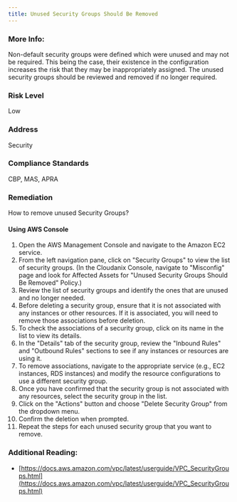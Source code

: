 ```yaml
---
title: Unused Security Groups Should Be Removed
---
```


### More Info:

Non-default security groups were defined which were unused and may not be required. This being the case, their existence in the configuration increases the risk that they may be inappropriately assigned. The unused security groups should be reviewed and removed if no longer required.

### Risk Level

Low

### Address

Security

### Compliance Standards

CBP, MAS, APRA

### Remediation

How to remove unused Security Groups?

#### Using AWS Console

1. Open the AWS Management Console and navigate to the Amazon EC2 service.
2. From the left navigation pane, click on "Security Groups" to view the list of security groups.
    (In the Cloudanix Console, navigate to "Misconfig" page and look for Affected Assets for "Unused Security Groups Should Be Removed" Policy.)
3. Review the list of security groups and identify the ones that are unused and no longer needed.
4. Before deleting a security group, ensure that it is not associated with any instances or other resources. If it is associated, you will need to remove those associations before deletion.
5. To check the associations of a security group, click on its name in the list to view its details.
6. In the "Details" tab of the security group, review the "Inbound Rules" and "Outbound Rules" sections to see if any instances or resources are using it.
7. To remove associations, navigate to the appropriate service (e.g., EC2 instances, RDS instances) and modify the resource configurations to use a different security group.
8. Once you have confirmed that the security group is not associated with any resources, select the security group in the list.
9. Click on the "Actions" button and choose "Delete Security Group" from the dropdown menu.
10. Confirm the deletion when prompted.
11. Repeat the steps for each unused security group that you want to remove.

### Additional Reading:

- [https://docs.aws.amazon.com/vpc/latest/userguide/VPC_SecurityGroups.html](https://docs.aws.amazon.com/vpc/latest/userguide/VPC_SecurityGroups.html)
